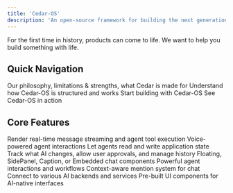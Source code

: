 ```yaml
---
title: 'Cedar-OS'
description: 'An open-source framework for building the next generation of AI native software'
---
```


For the first time in history, products can come to life. We want to help you build something with life.

## Quick Navigation

<CardGroup cols={2}>
	<Card
		title='Is Cedar right for you?'
		icon='lightbulb'
		href='/introduction/philosophy'>
		Our philosophy, limitations & strengths, what Cedar is made for
	</Card>
	<Card
		title='Architecture'
		icon='diagram-project'
		href='/introduction/architecture'>
		Understand how Cedar-OS is structured and works
	</Card>
	<Card title='Getting Started' icon='rocket' href='/getting-started/overview'>
		Start building with Cedar-OS
	</Card>
	<Card
		title='Demos of Cedar-OS'
		icon='play'
		href='/introduction/ai-native-experiences'>
		See Cedar-OS in action
	</Card>
</CardGroup>

## Core Features

<CardGroup cols={3}>
    <Card
    	title='Streaming & Tool Calls'
    	icon='bolt'
    	href='/getting-started/messages/streaming'>
    	Render real-time message streaming and agent tool execution
    </Card>
	<Card
    	title='Voice Integration'
    	icon='microphone'
    	href='/getting-started/voice/overview'>
    	Voice-powered agent interactions
    </Card>
    <Card
    	title='State Access'
    	icon='database'
    	href='/getting-started/state-access/overview'>
    	Let agents read and write application state
    </Card>
    <Card
    	title='Diff & History'
    	icon='code-compare'
    	href='/getting-started/diff-history/overview'>
    	Track what AI changes, allow user approvals, and manage history
    </Card>
    <Card title='Chat' icon='comments' href='/getting-started/messages/overview'>
    	Floating, SidePanel, Caption, or Embedded chat components
    </Card>
    <Card
    	title='Spells'
    	icon='wand-magic-sparkles'
    	href='/getting-started/spells/overview'>
    	Powerful agent interactions and workflows
    </Card>
    <Card
    	title='Mentions'
    	icon='at'
    	href='/getting-started/chat-input/mention-provider'>
    	Context-aware mention system for chat
    </Card>
    <Card
    	title='Agent Connection Modules'
    	icon='plug'
    	href='/getting-started/agent-backend-connection/overview'>
    	Connect to various AI backends and services
    </Card>
    <Card
    	title='Component Library'
    	icon='cube'
    	href='/getting-started/customising/overview'>
    	Pre-built UI components for AI-native interfaces
    </Card>

</CardGroup>
